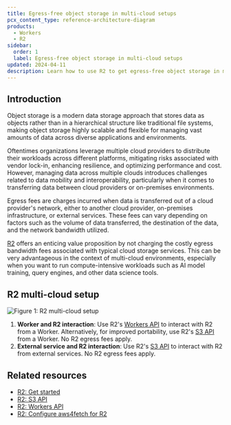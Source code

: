 ```yaml
---
title: Egress-free object storage in multi-cloud setups
pcx_content_type: reference-architecture-diagram
products:
  - Workers
  - R2
sidebar:
  order: 1
  label: Egress-free object storage in multi-cloud setups
updated: 2024-04-11
description: Learn how to use R2 to get egress-free object storage in multi-cloud setups.
---
```


## Introduction

Object storage is a modern data storage approach that stores data as objects rather than in a hierarchical structure like traditional file systems, making object storage highly scalable and flexible for managing vast amounts of data across diverse applications and environments.

Oftentimes organizations leverage multiple cloud providers to distribute their workloads across different platforms, mitigating risks associated with vendor lock-in, enhancing resilience, and optimizing performance and cost. However, managing data across multiple clouds introduces challenges related to data mobility and interoperability, particularly when it comes to transferring data between cloud providers or on-premises environments.

Egress fees are charges incurred when data is transferred out of a cloud provider's network, either to another cloud provider, on-premises infrastructure, or external services. These fees can vary depending on factors such as the volume of data transferred, the destination of the data, and the network bandwidth utilized.

[R2](/r2/) offers an enticing value proposition by not charging the costly egress bandwidth fees associated with typical cloud storage services. This can be very advantageous in the context of multi-cloud environments, especially when you want to run compute-intensive workloads such as AI model training, query engines, and other data science tools.

## R2 multi-cloud setup

![Figure 1: R2 multi-cloud setup](~/assets/images/reference-architecture/r2-multi-cloud/r2-multi-cloud.svg "Figure 1: R2-multi-cloud setup")

1. **Worker and R2 interaction**: Use R2's [Workers API](/r2/api/workers/workers-api-reference/) to interact with R2 from a Worker. Alternatively, for improved portability, use R2's [S3 API](/r2/api/s3/) from a Worker. No R2 egress fees apply.
2. **External service and R2 interaction**: Use R2's [S3 API](/r2/api/s3/) to interact with R2 from external services. No R2 egress fees apply.

## Related resources

- [R2: Get started](/r2/get-started)
- [R2: S3 API](/r2/api/s3/)
- [R2: Workers API](/r2/api/workers/)
- [R2: Configure aws4fetch for R2](/r2/examples/aws/aws4fetch/)
